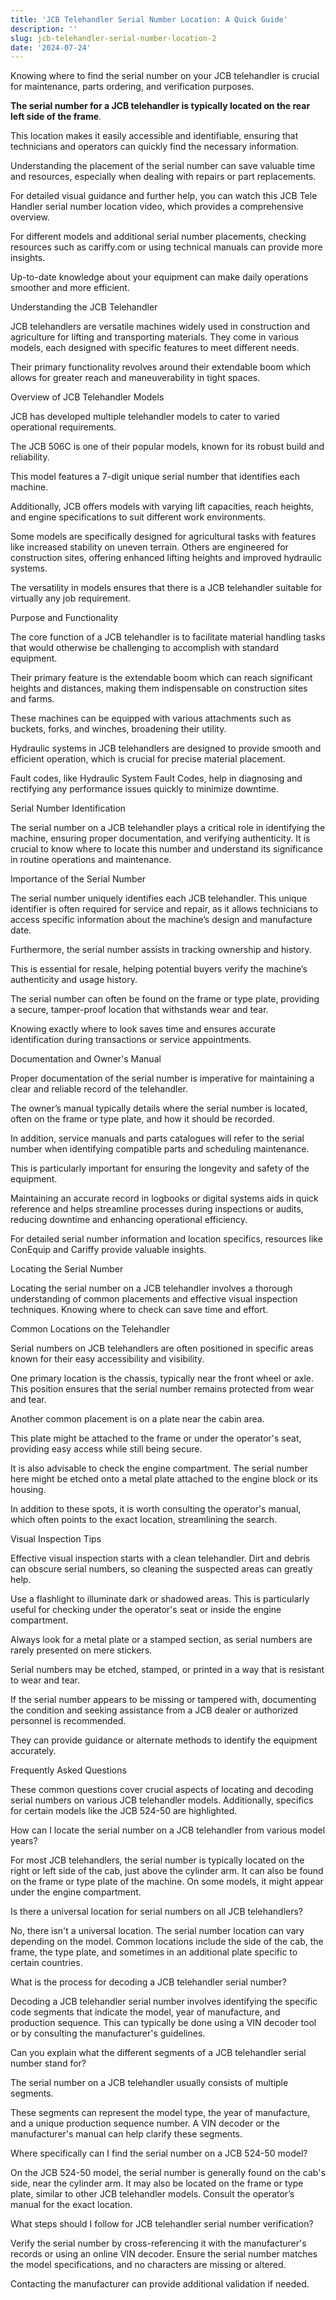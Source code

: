 ```yaml
---
title: 'JCB Telehandler Serial Number Location: A Quick Guide'
description: ''
slug: jcb-telehandler-serial-number-location-2
date: '2024-07-24'
---
```



Knowing where to find the serial number on your JCB telehandler is crucial for maintenance, parts ordering, and verification purposes. 

**The serial number for a JCB telehandler is typically located on the rear left side of the frame**. 

This location makes it easily accessible and identifiable, ensuring that technicians and operators can quickly find the necessary information.

Understanding the placement of the serial number can save valuable time and resources, especially when dealing with repairs or part replacements. 

For detailed visual guidance and further help, you can watch this JCB Tele Handler serial number location video, which provides a comprehensive overview.

For different models and additional serial number placements, checking resources such as cariffy.com or using technical manuals can provide more insights. 

Up-to-date knowledge about your equipment can make daily operations smoother and more efficient.

Understanding the JCB Telehandler

JCB telehandlers are versatile machines widely used in construction and agriculture for lifting and transporting materials. They come in various models, each designed with specific features to meet different needs. 

Their primary functionality revolves around their extendable boom which allows for greater reach and maneuverability in tight spaces.

Overview of JCB Telehandler Models

JCB has developed multiple telehandler models to cater to varied operational requirements. 

The JCB 506C is one of their popular models, known for its robust build and reliability. 

This model features a 7-digit unique serial number that identifies each machine. 

Additionally, JCB offers models with varying lift capacities, reach heights, and engine specifications to suit different work environments.

Some models are specifically designed for agricultural tasks with features like increased stability on uneven terrain. Others are engineered for construction sites, offering enhanced lifting heights and improved hydraulic systems. 

The versatility in models ensures that there is a JCB telehandler suitable for virtually any job requirement.

Purpose and Functionality

The core function of a JCB telehandler is to facilitate material handling tasks that would otherwise be challenging to accomplish with standard equipment. 

Their primary feature is the extendable boom which can reach significant heights and distances, making them indispensable on construction sites and farms.

These machines can be equipped with various attachments such as buckets, forks, and winches, broadening their utility. 

Hydraulic systems in JCB telehandlers are designed to provide smooth and efficient operation, which is crucial for precise material placement. 

Fault codes, like Hydraulic System Fault Codes, help in diagnosing and rectifying any performance issues quickly to minimize downtime.

Serial Number Identification

The serial number on a JCB telehandler plays a critical role in identifying the machine, ensuring proper documentation, and verifying authenticity. It is crucial to know where to locate this number and understand its significance in routine operations and maintenance.

Importance of the Serial Number

The serial number uniquely identifies each JCB telehandler. This unique identifier is often required for service and repair, as it allows technicians to access specific information about the machine’s design and manufacture date.

Furthermore, the serial number assists in tracking ownership and history. 

This is essential for resale, helping potential buyers verify the machine’s authenticity and usage history.

The serial number can often be found on the frame or type plate, providing a secure, tamper-proof location that withstands wear and tear. 

Knowing exactly where to look saves time and ensures accurate identification during transactions or service appointments.

Documentation and Owner's Manual

Proper documentation of the serial number is imperative for maintaining a clear and reliable record of the telehandler. 

The owner’s manual typically details where the serial number is located, often on the frame or type plate, and how it should be recorded.

In addition, service manuals and parts catalogues will refer to the serial number when identifying compatible parts and scheduling maintenance. 

This is particularly important for ensuring the longevity and safety of the equipment.

Maintaining an accurate record in logbooks or digital systems aids in quick reference and helps streamline processes during inspections or audits, reducing downtime and enhancing operational efficiency.

For detailed serial number information and location specifics, resources like ConEquip and Cariffy provide valuable insights.

Locating the Serial Number

Locating the serial number on a JCB telehandler involves a thorough understanding of common placements and effective visual inspection techniques. Knowing where to check can save time and effort.

Common Locations on the Telehandler

Serial numbers on JCB telehandlers are often positioned in specific areas known for their easy accessibility and visibility.

One primary location is the chassis, typically near the front wheel or axle. This position ensures that the serial number remains protected from wear and tear.

Another common placement is on a plate near the cabin area. 

This plate might be attached to the frame or under the operator's seat, providing easy access while still being secure.

It is also advisable to check the engine compartment. The serial number here might be etched onto a metal plate attached to the engine block or its housing.

In addition to these spots, it is worth consulting the operator's manual, which often points to the exact location, streamlining the search.

Visual Inspection Tips

Effective visual inspection starts with a clean telehandler. Dirt and debris can obscure serial numbers, so cleaning the suspected areas can greatly help.

Use a flashlight to illuminate dark or shadowed areas. This is particularly useful for checking under the operator's seat or inside the engine compartment.

Always look for a metal plate or a stamped section, as serial numbers are rarely presented on mere stickers. 

Serial numbers may be etched, stamped, or printed in a way that is resistant to wear and tear.

If the serial number appears to be missing or tampered with, documenting the condition and seeking assistance from a JCB dealer or authorized personnel is recommended. 

They can provide guidance or alternate methods to identify the equipment accurately.

Frequently Asked Questions

These common questions cover crucial aspects of locating and decoding serial numbers on various JCB telehandler models. Additionally, specifics for certain models like the JCB 524-50 are highlighted.

How can I locate the serial number on a JCB telehandler from various model years?

For most JCB telehandlers, the serial number is typically located on the right or left side of the cab, just above the cylinder arm. It can also be found on the frame or type plate of the machine. On some models, it might appear under the engine compartment.

Is there a universal location for serial numbers on all JCB telehandlers?

No, there isn't a universal location. The serial number location can vary depending on the model. Common locations include the side of the cab, the frame, the type plate, and sometimes in an additional plate specific to certain countries.

What is the process for decoding a JCB telehandler serial number?

Decoding a JCB telehandler serial number involves identifying the specific code segments that indicate the model, year of manufacture, and production sequence. This can typically be done using a VIN decoder tool or by consulting the manufacturer's guidelines.

Can you explain what the different segments of a JCB telehandler serial number stand for?

The serial number on a JCB telehandler usually consists of multiple segments. 

These segments can represent the model type, the year of manufacture, and a unique production sequence number. A VIN decoder or the manufacturer's manual can help clarify these segments.

Where specifically can I find the serial number on a JCB 524-50 model?

On the JCB 524-50 model, the serial number is generally found on the cab's side, near the cylinder arm. It may also be located on the frame or type plate, similar to other JCB telehandler models. Consult the operator’s manual for the exact location.

What steps should I follow for JCB telehandler serial number verification?

Verify the serial number by cross-referencing it with the manufacturer's records or using an online VIN decoder. Ensure the serial number matches the model specifications, and no characters are missing or altered.

Contacting the manufacturer can provide additional validation if needed.

